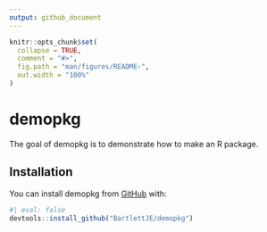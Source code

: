 ```yaml
---
output: github_document
---
```


<!-- README.md is generated from README.Rmd. Please edit that file -->

```r
knitr::opts_chunk$set(
  collapse = TRUE,
  comment = "#>",
  fig.path = "man/figures/README-",
  out.width = "100%"
)
```

# demopkg

<!-- badges: start -->
<!-- badges: end -->

The goal of demopkg is to demonstrate how to make an R package. 

## Installation

You can install demopkg from [GitHub](https://github.com) with:

```r
#| eval: false
devtools::install_github("BartlettJE/demopkg")
```
